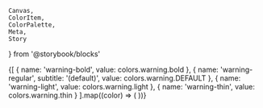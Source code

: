     Canvas,
    ColorItem,
    ColorPalette,
    Meta,
    Story
} from '@storybook/blocks'


<Meta title="Foundation/Colors/Warning" />

<ColorPalette>
    {[
        {
            name: 'warning-bold',
            value: colors.warning.bold
        },
        {
            name: 'warning-regular',
            subtitle: '(default)',
            value: colors.warning.DEFAULT
        },
        {
            name: 'warning-light',
            value: colors.warning.light
        },
        {
            name: 'warning-thin',
            value: colors.warning.thin
        }
    ].map((color) => (
        <ColorItem
            key={color.title}
            subtitle={color?.subtitle}
            title={color.name}
            colors={{ [color.name]: color.value }}
        />
    ))}
</ColorPalette>
